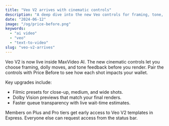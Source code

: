 ```yaml
---
title: "Veo V2 arrives with cinematic controls"
description: "A deep dive into the new Veo controls for framing, tone, and Dolby Vision previews."
date: "2024-06-12"
image: "/og/price-before.png"
keywords:
  - "ai video"
  - "veo"
  - "text-to-video"
slug: "veo-v2-arrives"
---
```


Veo V2 is now live inside MaxVideo AI. The new cinematic controls let you choose framing, dolly moves, and tone feedback before you render. Pair the controls with Price Before to see how each shot impacts your wallet.

Key upgrades include:

- Filmic presets for close-up, medium, and wide shots.
- Dolby Vision previews that match your final renders.
- Faster queue transparency with live wait-time estimates.

Members on Plus and Pro tiers get early access to Veo V2 templates in Express. Everyone else can request access from the status bar.
